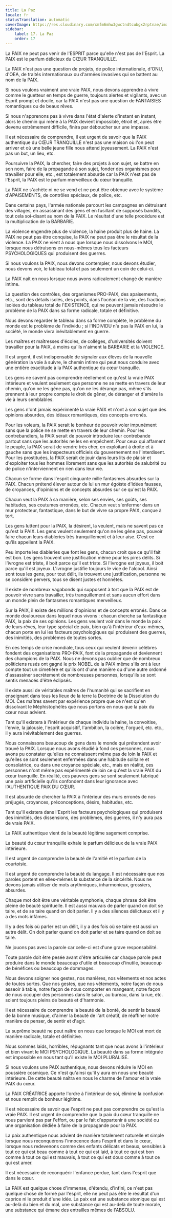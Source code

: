 ```yaml
---
title: La Paz
locale: fr
statusTranslation: automatic
coverImage: https://res.cloudinary.com/xmfm6mhw3gwctndtcubgx2rptnae/image/upload/v1740337243/small_cover_educacion_fundamental_a051170f1c.webp
sidebar:
    label: 17. La Paz
    order: 17
---
```

La PAIX ne peut pas venir de l'ESPRIT parce qu'elle n'est pas de l'Esprit. La PAIX est le parfum délicieux du CŒUR TRANQUILLE.

La PAIX n'est pas une question de projets, de police internationale, d'ONU, d'OEA, de traités internationaux ou d'armées invasives qui se battent au nom de la PAIX.

Si nous voulons vraiment une vraie PAIX, nous devons apprendre à vivre comme le guetteur en temps de guerre, toujours alertes et vigilants, avec un Esprit prompt et docile, car la PAIX n'est pas une question de FANTAISIES romantiques ou de beaux rêves.

Si nous n'apprenons pas à vivre dans l'état d'alerte d'instant en instant, alors le chemin qui mène à la PAIX devient impossible, étroit et, après être devenu extrêmement difficile, finira par déboucher sur une impasse.

Il est nécessaire de comprendre, il est urgent de savoir que la PAIX authentique du CŒUR TRANQUILLE n'est pas une maison où l'on peut arriver et où une belle jeune fille nous attend joyeusement. La PAIX n'est pas un but, un lieu, etc.

Poursuivre la PAIX, la chercher, faire des projets à son sujet, se battre en son nom, faire de la propagande à son sujet, fonder des organismes pour travailler pour elle, etc., est totalement absurde car la PAIX n'est pas de l'Esprit, la PAIX est le parfum merveilleux du cœur tranquille.

La PAIX ne s'achète ni ne se vend et ne peut être obtenue avec le système d'APAISEMENTS, de contrôles spéciaux, de police, etc.

Dans certains pays, l'armée nationale parcourt les campagnes en détruisant des villages, en assassinant des gens et en fusillant de supposés bandits, tout cela soi-disant au nom de la PAIX. Le résultat d'une telle procédure est la multiplication de la BARBARIE.

La violence engendre plus de violence, la haine produit plus de haine. La PAIX ne peut pas être conquise, la PAIX ne peut pas être le résultat de la violence. La PAIX ne vient à nous que lorsque nous dissolvons le MOI, lorsque nous détruisons en nous-mêmes tous les facteurs PSYCHOLOGIQUES qui produisent des guerres.

Si nous voulons la PAIX, nous devons contempler, nous devons étudier, nous devons voir, le tableau total et pas seulement un coin de celui-ci.

La PAIX naît en nous lorsque nous avons radicalement changé de manière intime.

La question des contrôles, des organismes PRO-PAIX, des apaisements, etc., sont des détails isolés, des points, dans l'océan de la vie, des fractions isolées du tableau total de l'EXISTENCE, qui ne peuvent jamais résoudre le problème de la PAIX dans sa forme radicale, totale et définitive.

Nous devons regarder le tableau dans sa forme complète, le problème du monde est le problème de l'individu ; si l'INDIVIDU n'a pas la PAIX en lui, la société, le monde vivra inévitablement en guerre.

Les maîtres et maîtresses d'écoles, de collèges, d'universités doivent travailler pour la PAIX, à moins qu'ils n'aiment la BARBARIE et la VIOLENCE.

Il est urgent, il est indispensable de signaler aux élèves de la nouvelle génération la voie à suivre, le chemin intime qui peut nous conduire avec une entière exactitude à la PAIX authentique du cœur tranquille.

Les gens ne savent pas comprendre réellement ce qu'est la vraie PAIX intérieure et veulent seulement que personne ne se mette en travers de leur chemin, qu'on ne les gêne pas, qu'on ne les dérange pas, même s'ils prennent à leur propre compte le droit de gêner, de déranger et d'amère la vie à leurs semblables.

Les gens n'ont jamais expérimenté la vraie PAIX et n'ont à son sujet que des opinions absurdes, des idéaux romantiques, des concepts erronés.

Pour les voleurs, la PAIX serait le bonheur de pouvoir voler impunément sans que la police ne se mette en travers de leur chemin. Pour les contrebandiers, la PAIX serait de pouvoir introduire leur contrebande partout sans que les autorités ne les en empêchent. Pour ceux qui affament le peuple, la PAIX serait de vendre très cher, en exploitant à droite et à gauche sans que les inspecteurs officiels du gouvernement ne l'interdisent. Pour les prostituées, la PAIX serait de jouir dans leurs lits de plaisir et d'exploiter tous les hommes librement sans que les autorités de salubrité ou de police n'interviennent en rien dans leur vie.

Chacun se forme dans l'esprit cinquante mille fantasmes absurdes sur la PAIX. Chacun prétend élever autour de lui un mur égoïste d'idées fausses, de croyances, d'opinions et de concepts absurdes sur ce qu'est la PAIX.

Chacun veut la PAIX à sa manière, selon ses envies, ses goûts, ses habitudes, ses coutumes erronées, etc. Chacun veut s'enfermer dans un mur protecteur, fantastique, dans le but de vivre sa propre PAIX, conçue à tort.

Les gens luttent pour la PAIX, la désirent, la veulent, mais ne savent pas ce qu'est la PAIX. Les gens veulent seulement qu'on ne les gêne pas, pouvoir faire chacun leurs diableries très tranquillement et à leur aise. C'est ce qu'ils appellent la PAIX.

Peu importe les diableries que font les gens, chacun croit que ce qu'il fait est bon. Les gens trouvent une justification même pour les pires délits. Si l'ivrogne est triste, il boit parce qu'il est triste. Si l'ivrogne est joyeux, il boit parce qu'il est joyeux. L'ivrogne justifie toujours le vice de l'alcool. Ainsi sont tous les gens, pour tout délit, ils trouvent une justification, personne ne se considère pervers, tous se disent justes et honnêtes.

Il existe de nombreux vagabonds qui supposent à tort que la PAIX est de pouvoir vivre sans travailler, très tranquillement et sans aucun effort dans un monde plein de fantasmes romantiques merveilleux.

Sur la PAIX, il existe des millions d'opinions et de concepts erronés. Dans ce monde douloureux dans lequel nous vivons : chacun cherche sa fantastique PAIX, la paix de ses opinions. Les gens veulent voir dans le monde la paix de leurs rêves, leur type spécial de paix, bien qu'à l'intérieur d'eux-mêmes, chacun porte en lui les facteurs psychologiques qui produisent des guerres, des inimitiés, des problèmes de toutes sortes.

En ces temps de crise mondiale, tous ceux qui veulent devenir célèbres fondent des organisations PRO-PAIX, font de la propagande et deviennent des champions de la PAIX. Nous ne devons pas oublier que de nombreux politiciens rusés ont gagné le prix NOBEL de la PAIX même s'ils ont à leur compte tout un cimetière et qu'ils ont d'une manière ou d'une autre ordonné d'assassiner secrètement de nombreuses personnes, lorsqu'ils se sont sentis menacés d'être éclipsés.

Il existe aussi de véritables maîtres de l'humanité qui se sacrifient en enseignant dans tous les lieux de la terre la Doctrine de la Dissolution du MOI. Ces maîtres savent par expérience propre que ce n'est qu'en dissolvant le Méphistophélès que nous portons en nous que la paix du cœur nous advient.

Tant qu'il existera à l'intérieur de chaque individu la haine, la convoitise, l'envie, la jalousie, l'esprit acquisitif, l'ambition, la colère, l'orgueil, etc. etc., il y aura inévitablement des guerres.

Nous connaissons beaucoup de gens dans le monde qui prétendent avoir trouvé la PAIX. Lorsque nous avons étudié à fond ces personnes, nous avons pu constater qu'elles ne connaissent même pas de loin la PAIX et qu'elles se sont seulement enfermées dans une habitude solitaire et consolatrice, ou dans une croyance spéciale, etc., mais en réalité, ces personnes n'ont même pas expérimenté de loin ce qu'est la vraie PAIX du cœur tranquille. En réalité, ces pauvres gens se sont seulement fabriqué une paix artificielle qu'ils confondent dans leur ignorance avec l'AUTHENTIQUE PAIX DU CŒUR.

Il est absurde de chercher la PAIX à l'intérieur des murs erronés de nos préjugés, croyances, préconceptions, désirs, habitudes, etc.

Tant qu'il existera dans l'Esprit les facteurs psychologiques qui produisent des inimitiés, des dissensions, des problèmes, des guerres, il n'y aura pas de vraie PAIX.

La PAIX authentique vient de la beauté légitime sagement comprise.

La beauté du cœur tranquille exhale le parfum délicieux de la vraie PAIX intérieure.

Il est urgent de comprendre la beauté de l'amitié et le parfum de la courtoisie.

Il est urgent de comprendre la beauté du langage. Il est nécessaire que nos paroles portent en elles-mêmes la substance de la sincérité. Nous ne devons jamais utiliser de mots arythmiques, inharmonieux, grossiers, absurdes.

Chaque mot doit être une véritable symphonie, chaque phrase doit être pleine de beauté spirituelle. Il est aussi mauvais de parler quand on doit se taire, et de se taire quand on doit parler. Il y a des silences délictueux et il y a des mots infâmes.

Il y a des fois où parler est un délit, il y a des fois où se taire est aussi un autre délit. On doit parler quand on doit parler et se taire quand on doit se taire.

Ne jouons pas avec la parole car celle-ci est d'une grave responsabilité.

Toute parole doit être pesée avant d'être articulée car chaque parole peut produire dans le monde beaucoup d'utile et beaucoup d'inutile, beaucoup de bénéfices ou beaucoup de dommages.

Nous devons soigner nos gestes, nos manières, nos vêtements et nos actes de toutes sortes. Que nos gestes, que nos vêtements, notre façon de nous asseoir à table, notre façon de nous comporter en mangeant, notre façon de nous occuper des personnes dans le salon, au bureau, dans la rue, etc. soient toujours pleins de beauté et d'harmonie.

Il est nécessaire de comprendre la beauté de la bonté, de sentir la beauté de la bonne musique, d'aimer la beauté de l'art créatif, de réaffiner notre manière de penser, de sentir et d'agir.

La suprême beauté ne peut naître en nous que lorsque le MOI est mort de manière radicale, totale et définitive.

Nous sommes laids, horribles, répugnants tant que nous avons à l'intérieur et bien vivant le MOI PSYCHOLOGIQUE. La beauté dans sa forme intégrale est impossible en nous tant qu'il existe le MOI PLURALISÉ.

Si nous voulons une PAIX authentique, nous devons réduire le MOI en poussière cosmique. Ce n'est qu'ainsi qu'il y aura en nous une beauté intérieure. De cette beauté naîtra en nous le charme de l'amour et la vraie PAIX du cœur.

La PAIX CRÉATRICE apporte l'ordre à l'intérieur de soi, élimine la confusion et nous remplit de bonheur légitime.

Il est nécessaire de savoir que l'esprit ne peut pas comprendre ce qu'est la vraie PAIX. Il est urgent de comprendre que la paix du cœur tranquille ne nous parvient pas par l'effort, ou par le fait d'appartenir à une société ou une organisation dédiée à faire de la propagande pour la PAIX.

La paix authentique nous advient de manière totalement naturelle et simple lorsque nous reconquérons l'innocence dans l'esprit et dans le cœur, lorsque nous redevenons comme des enfants délicats et beaux, sensibles à tout ce qui est beau comme à tout ce qui est laid, à tout ce qui est bon comme à tout ce qui est mauvais, à tout ce qui est doux comme à tout ce qui est amer.

Il est nécessaire de reconquérir l'enfance perdue, tant dans l'esprit que dans le cœur.

La PAIX est quelque chose d'immense, d'étendu, d'infini, ce n'est pas quelque chose de formé par l'esprit, elle ne peut pas être le résultat d'un caprice ni le produit d'une idée. La paix est une substance atomique qui est au-delà du bien et du mal, une substance qui est au-delà de toute morale, une substance qui émane des entrailles mêmes de l'ABSOLU.


